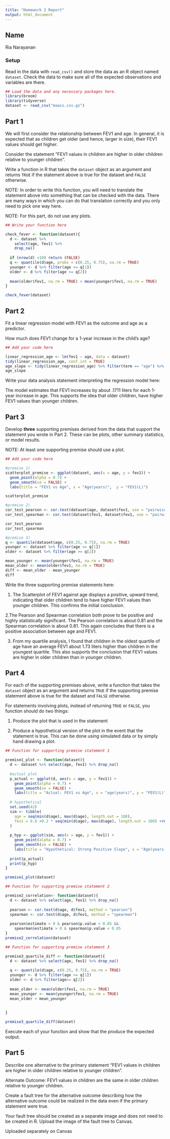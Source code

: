 ```yaml
---
title: "Homework 2 Report"
output: html_document
---
```



## Name

Ria Narayanan

### Setup

Read in the data with `read_csv()` and store the data as an R object named `dataset`. Check the data to make sure all of the expected observations and variables are there.


```r
## Load the data and any necessary packages here.
library(broom)
library(tidyverse)
dataset <- read_csv("maacs.csv.gz")


```

## Part 1

We will first consider the relationship between FEV1 and age. In general, it is expected that as children get older (and hence, larger in size), their FEV1 values should get higher. 

Consider the statement "FEV1 values in children are higher in older children relative to younger children". 

Write a function in R that takes the `dataset` object as an argument and returns `TRUE` if the statement above is true for the dataset and `FALSE` otherwise. 

NOTE: In order to write this function, you will need to translate the statement above into something that can be checked with the data. There are many ways in which you can do that translation correctly and you only need to pick one way here. 

NOTE: For this part, do not use any plots.

```r
## Write your function here

check_fever <- function(dataset){
  d <- dataset %>%
    select(age, fev1) %>%
    drop_na()
  
  if (nrow(d) <10) return (FALSE)
  q <- quantile(d$age, probs = c(0.25, 0.75), na.rm = TRUE)
  younger <- d %>% filter(age <= q[1])
  older <- d %>% filter(age >= q[2])
  
  mean(older$fev1, na.rm = TRUE) > mean(younger$fev1, na.rm = TRUE)
}

check_fever(dataset)
```


## Part 2

Fit a linear regression model with FEV1 as the outcome and age as a predictor.

How much does FEV1 change for a 1-year increase in the child's age? 

```r
## Add your code here

linear_regression_age <- lm(fev1 ~ age, data = dataset)
tidy(linear_regression_age, conf.int = TRUE)
age_slope <- tidy(linear_regression_age) %>% filter(term == "age") %>% pull(estimate)
age_slope
```


Write your data analysis statement interpreting the regression model here:

The model estimates that FEV1 increases by about .1711 liters for each 1-year increase in age. This supports the idea that older children, have higher FEV1 values than younger children.

## Part 3

Develop **three** supporting premises derived from the data that support the statement you wrote in Part 2. These can be plots, other summary statistics, or model results.

NOTE: At least one supporting premise should use a plot.

```r
## Add your code here

#premise 1)
scatterplot_premise <- ggplot(dataset, aes(x = age, y = fev1)) +
  geom_point(alpha = 0.7) +
  geom_smooth(se = FALSE) +
  labs(title = "FEV1 vs Age", x = "Age(years)",  y = "FEV1(L)")

scatterplot_premise

#premise 2)
cor_test_pearson <- cor.test(dataset$age, dataset$fev1, use = "pairwise.complete.obs")
cor_test_spearman <- cor.test(dataset$fev1, dataset$fev1, use = "pairwise.complete.obs", method = "spearman")

cor_test_pearson
cor_test_spearman

#premise 3)
q <- quantile(dataset$age, c(0.25, 0.75), na.rm = TRUE)
younger <- dataset %>% filter(age <= q[1])
older <- dataset %>% filter(age >= q[2])

mean_younger <- mean(younger$fev1, na.rm = TRUE)
mean_older <- mean(older$fev1, na.rm = TRUE)
diff <- mean_older - mean_younger
diff

```


Write the three supporting premise statements here:

1. The Scatterplot of FEV1 against age displays a positive, upward trend, indicating that older children tend to have higher FEV1 values than younger children. This confirms the initial conclusion.

2.The Pearson and Spearman correlation both prove to be positive and highly statistically significant. The Pearson correlation is about 0.81 and the Spearman correlation is about 0.81. This again concludes that there is a positive association between age and FEV1.

3. From my quartile analysis, I found that children in the oldest quartile of age have an average FEV1 about 1.73 liters higher than children in the youngest quartile. This also supports the conclusion that FEV1 values are higher in older children than in younger children.


## Part 4

For each of the supporting premises above, write a function that takes the `dataset` object as an argument and returns `TRUE` if the supporting premise statement above is true for the dataset and `FALSE` otherwise. 

For statements involving plots, instead of returning `TRUE` or `FALSE`, you function should do two things:

1. Produce the plot that is used in the statement

2. Produce a hypothetical version of the plot in the event that the statement is true. This can be done using simulated data or by simply hand drawing a plot.


```r
## Function for supporting premise statement 1

premise1_plot <- function(dataset){
  d <- dataset %>% select(age, fev1) %>% drop_na()
  
  #actual plot
  p_actual <- ggplot(d, aes(x = age, y = fev1)) +
    geom_point(alpha = 0.7) +
    geom_smooth(se = FALSE) +
    labs(title = "Actual: FEV1 vs Age", x = "age(years)", y = "FEV1(L)")
  
  # hypothetical
  set.seed(42)
  sim <- tibble(
    age = seq(min(d$age), max(d$age), length.out = 100),
    fev1 = 0.8 +0.2 * seq(min(d$age), max(d$age), length.out = 100) +rnorm(100,0,0.1)
  )
  
  p_hyp <- ggplot(sim, aes(x = age, y = fev1)) +
    geom_point(alpha = 0.7) +
    geom_smooth(se = FALSE) +
    labs(title = "Hypothetical: Strong Positive Slope", x = "Age(years)", y = "FEV1(L)")
  
  print(p_actual)
  print(p_hyp)
}

premise1_plot(dataset)
```


```r
## Function for supporting premise statement 2

premise2_correlation<- function(dataset){
  d <- dataset %>% select(age, fev1) %>% drop_na()
  
  pearson <- cor.test(d$age, d$fev1, method = "pearson")
  spearman <- cor.test(d$age, d$fev1, method = "spearman")
  
  pearson$estimate > 0 & pearson$p.value < 0.05 &&
    spearman$estimate > 0 & spearman$p.value < 0.05
}
premise2_correlation(dataset)

```


```r
## Function for supporting premise statement 3

premise3_quartile_diff <- function(dataset){
  d <- dataset %>% select(age, fev1) %>% drop_na()
  
  q <- quantile(d$age, c(0.25, 0.75), na.rm = TRUE)
  younger <- d %>% filter(age <= q[1])
  older <- d %>% filter(age>= q[2])
  
  mean_older <- mean(older$fev1, na.rm = TRUE)
  mean_younger <- mean(younger$fev1, na.rm = TRUE)
  mean_older > mean_younger
  
  
}

premise3_quartile_diff(dataset)
```

Execute each of your function and show that the produce the expected output.


## Part 5

Describe one alternative to the primary statement "FEV1 values in children are higher in older children relative to younger children". 


Alternate Outcome: FEV1 values in children are the same in older children relative to younger children.


Create a fault tree for the alternative outcome describing how the alternative outcome could be realized in the data even if the primary statement were true.

Your fault tree should be created as a separate image and does not need to be created in R. Upload the image of the fault tree to Canvas.


Uploaded separately on Canvas
